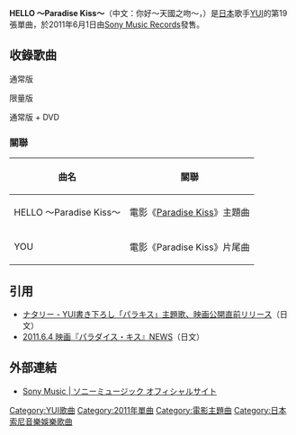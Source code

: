 {{Infobox Single
| Name        = HELLO ～Paradise Kiss～
| Artist      = [[YUI|YUI]]
| Album       = [[HOW_CRAZY_YOUR_LOVE|HOW CRAZY YOUR LOVE]]
| A-side      = 
| B-side      = YOU、It's My Life
| Released    = 2011年6月1日
| Recorded    = 2010年7-8月
| Cover       = 
| Genre       = [[J-POP|J-POP]]
| Length      = 3分38秒
| Label       = [[Sony_Music_Records|gr8!records]]
| Producer    = 近藤ひさし<small>（[[Sony_Music_Records|Sony Music Records]]的音樂總監）</small>
| Writer      = [[YUI|YUI]]
| Last single  = [[It's_My_Life/Your_Heaven|It's My Life/Your Heaven]]<br />（2011年）
| This single  = '''HELLO ～Paradise Kiss～'''<br />（2011年）
| Next single  = [[Green_a.live|Green a.live]]<br />（2011年）
}}
'''HELLO ～Paradise Kiss～'''（中文：你好～天國之吻～，{{lang-ja|ハロー～パラダイスキス～}}）是[[日本|日本]]歌手[[YUI_(藝人)|YUI]]的第19張單曲，於2011年6月1日由[[Sony_Music_Records|Sony Music Records]]發售。

==收錄歌曲==
; 通常版
{{tracklist
| collapsed       = 
| headline        = CD
| all_writing     = YUI
| extra_column    =編曲
| total_length    = 

| title1          = HELLO 〜Paradise Kiss〜
| extra1          = Hisahi Kondo
| length1         = 3:38

| title2          = YOU
| extra2          = Hisahi Kondo
| length2         = 3:56

| title3          = It's My Life
| note3          = YUI Acoustic Version
| extra3          = YUI & Hisahi Kondo
| length3         = 3:19

| title4          = HELLO
| note4          = Instrumental
| extra4          = Hisahi Kondo
| length4         = 3:38
}}
; 限量版
通常版 + DVD
{{tracklist
| collapsed       = 
| headline         = DVD
| extra_column    = 導演拍攝
| total_length    = 

| title1          = It's My Life
| note1          = [[音樂影片|音樂影片]]
| extra1          = 久保茂昭
| length1         = 
}}

=== 關聯 ===
{| class="wikitable"
|-
! 曲名 !! 關聯
|-
| HELLO 〜Paradise Kiss〜 || 電影《[[Paradise_Kiss|Paradise Kiss]]》主題曲
|-
| YOU || 電影《Paradise Kiss》片尾曲
|}

== 引用 ==
*[http://natalie.mu/music/news/47200 ナタリー - YUI書き下ろし「パラキス」主題歌、映画公開直前リリース]{{Wayback|url=http://natalie.mu/music/news/47200 |date=20110427060721 }}（日文）
*[http://wwws.warnerbros.co.jp/parakiss/news.html 2011.6.4 映画『パラダイス・キス』NEWS]{{Wayback|url=http://wwws.warnerbros.co.jp/parakiss/news.html |date=20110602013930 }}（日文）

== 外部連結 ==
*[http://www.sonymusic.co.jp/ Sony Music | ソニーミュージック オフィシャルサイト]{{Wayback|url=http://www.sonymusic.co.jp/ |date=20110605133512 }}

{{YUI}}

{{DEFAULTSORT:Hello Paradise Kiss }}
[[Category:YUI歌曲|Category:YUI歌曲]]
[[Category:2011年單曲|Category:2011年單曲]]
[[Category:電影主題曲|Category:電影主題曲]]
[[Category:日本索尼音樂娛樂歌曲|Category:日本索尼音樂娛樂歌曲]]